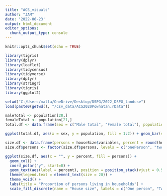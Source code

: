 ```yaml
---
title: "ACS_visuals"
author: "JAM"
date: '2022-06-23'
output: html_document
editor_options: 
  chunk_output_type: console
---
```


```r
knitr::opts_chunk$set(echo = TRUE)

library(tigris)
library(dplyr)
library(leaflet)
library(tidycensus)
library(tidyverse)
library(dplyr)
library(stringr)
library(tigris)
library(ggplot2)
```


```r
setwd("C:/Users/malla/OneDrive/Desktop/DSPG/2022_DSPG_landuse")
load(paste0(getwd(), "/csv_data/ACS2020Powhatan.rData"))
```

```r
maleTotal <- population[20,]
femaleTotal <- population[21,]
total.df <- data.frame(sex = c("Male total", "Female total"), population = c(maleTotal$estimate, femaleTotal$estimate))

ggplot(total.df, aes(x = sex, y = population, fill = 1:2)) + geom_bar(stat = "identity") + theme(legend.position = "none") + geom_text(aes(label=population), position=position_dodge(width=0.9), vjust=-0.25) + labs(title = "Total population split by sex", x = "Sex", y = "Population", caption = "ACS5 Data 2016-2020")
```

```r

size.df <- data.frame(persons = houseSize$variables, percent = round(houseSize$estimate, 4) * 100)[-1,]
size.df$persons <- factor(size.df$persons, levels = c("onePerson", "twoPerson", "threePerson", "fourPlus"))

ggplot(size.df, aes(x = "", y = percent, fill = persons)) + 
  geom_col() + 
  coord_polar("y", start=0) + 
  geom_text(aes(label = percent), position = position_stack(vjust = 0.5)) + 
  theme(legend.text = element_text(size = 20)) + 
  theme_void() + 
  labs(title = "Proportion of persons living in households") + 
  scale_fill_discrete(name = "House size", labels = c("One person", "Two persons", "Three persons", "4+"))

```








